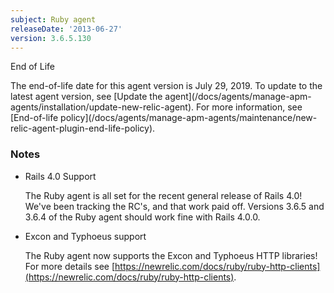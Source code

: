 ```yaml
---
subject: Ruby agent
releaseDate: '2013-06-27'
version: 3.6.5.130
---
```


End of Life

<Callout variant="important">
  The end-of-life date for this agent version is July 29, 2019. To update to the latest agent version, see [Update the agent](/docs/agents/manage-apm-agents/installation/update-new-relic-agent). For more information, see [End-of-life policy](/docs/agents/manage-apm-agents/maintenance/new-relic-agent-plugin-end-life-policy).
</Callout>

### Notes

* Rails 4.0 Support

  The Ruby agent is all set for the recent general release of Rails 4.0! We've been tracking the RC's, and that work paid off. Versions 3.6.5 and 3.6.4 of the Ruby agent should work fine with Rails 4.0.0.
* Excon and Typhoeus support

  The Ruby agent now supports the Excon and Typhoeus HTTP libraries! For more details see [https://newrelic.com/docs/ruby/ruby-http-clients](https://newrelic.com/docs/ruby/ruby-http-clients).
